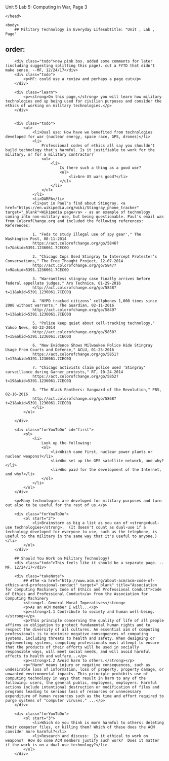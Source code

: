 Unit 5 Lab 5: Computing in War, Page 3</title>
	</head>

	<body>
    	## Military Technology in Everyday Lifesubtitle: "Unit , Lab , Page"
order:
---
        <div class="todo">new pink box. added some comments for later (including suggesting splitting this page). cut a FYTD that didn't make sense. --MF, 12/24/17</div>
        <div class="todo">
            <p>MF: could use a review and perhaps a page cut</p>
        </div>
        
        <div class="learn">
            <p><strong>On this page,</strong> you will learn how military technologies end up being used for civilian purposes and consider the ethics of working on military technologies.</p>
        </div>
        
        
        <div class="todo">
            <ul>
                <li>Dual use: How have we benefited from technologies developed for war (nuclear energy, space race, GPS, drones)</li>
                <li>
                	Professional codes of ethics all say you shouldn't build technology that's harmful. Is it justifiable to work for the military, or for a military contractor?
                    <ul>
                        <li>
                            Is there such a thing as a good war?
                            <ul>
                                <li>Are US wars good?</li>
                            </ul>
                        </li>
                    </ul>
                </li>
                <li>DARPA</li>
                <li>put in Paul's find about Stingray. <a href="https://en.wikipedia.org/wiki/Stingray_phone_tracker" target="_blank">Wikipedia page</a> - as an example of technology coming into non-military use, but being questionable. Paul's email was from ColorofChange.org and included the following references: References:
                
                1. "Feds to study illegal use of spy gear'," The Washington Post, 08-11-2014 
                https://act.colorofchange.org/go/5846?t=7&akid=5391.1236061.7CEC0Q
                
                2. "Chicago Cops Used Stingray to Intercept Protester’s Conversations," The Free Thought Project, 12-07-2014 
                http://act.colorofchange.org/go/5847?t=9&akid=5391.1236061.7CEC0Q
                
                3. "Warrantless stingray case finally arrives before federal appellate judges," Ars Technica, 01-29-2016 
                http://act.colorofchange.org/go/5848?t=11&akid=5391.1236061.7CEC0Q
                
                4. "NYPD tracked citizens’ cellphones 1,000 times since 2008 without warrants," The Guardian, 02-11-2016 
                http://act.colorofchange.org/go/5849?t=13&akid=5391.1236061.7CEC0Q
                
                5. "Police keep quiet about cell-tracking technology," Yahoo News, 03-22-2014 
                http://act.colorofchange.org/go/5850?t=15&akid=5391.1236061.7CEC0Q
                
                6. "New Evidence Shows Milwaukee Police Hide Stingray Usage From Courts and Defense," ACLU, 01-25-2016 
                https://act.colorofchange.org/go/5851?t=17&akid=5391.1236061.7CEC0Q
                
                7. "Chicago activists claim police used 'Stingray' surveillance during Garner protests," RT, 10-24-2014 
                https://act.colorofchange.org/go/5852?t=19&akid=5391.1236061.7CEC0Q
                
                8. "The Black Panthers: Vanguard of the Revolution," PBS, 02-16-2016 
                http://act.colorofchange.org/go/5868?t=21&akid=5391.1236061.7CEC0Q
                </li>
            </ul>
            
        </div>
        
        <div class="forYouToDo" id="first">
            <ol>
                <li>
                    Look up the following:
                    <ol>
                        <li>Which came first, nuclear power plants or nuclear weapons?</li>
                        <li>Who set up the GPS satellite network, and why?</li>
                        <li>Who paid for the development of the Internet, and why?</li>
                    </ol>
                </li>
            </ol>
        </div>
        
        <p>Many technologies are developed for military purposes and turn out also to be useful for the rest of us.</p>
        
        <div class="forYouToDo">
            <ol start="2">
                <li>Brainstorm as big a list as you can of <strong>dual-use technologies</strong>.  (It doesn't count as dual-use if a technology developed for everyone to use, such as the telephone, is useful to the military in the same way that it's useful to anyone.)</li>
            </ol>
        </div>
        
        ## Should You Work on Military Technology? 
        <div class="todo">This feels like it should be a separate page. --MF, 12/24/17</div>
		       
        <div class="takeNote">
            ## #The <a href="http://www.acm.org/about-acm/acm-code-of-ethics-and-professional-conduct" target="_blank" title="Association for Computing Machinery Code of Ethics and Professional Conduct">Code of Ethics and Professional Conduct</a> from the Association for Computing Machinery
            <strong>1. General Moral Imperatives</strong>
            <p>As an ACM member I will...</p>
            <p><strong>1.1 Contribute to society and human well-being.</strong></p>
            <p>This principle concerning the quality of life of all people affirms an obligation to protect fundamental human rights and to respect the diversity of all cultures. An essential aim of computing professionals is to minimize negative consequences of computing systems, including threats to health and safety. When designing or implementing systems, computing professionals must attempt to ensure that the products of their efforts will be used in socially responsible ways, will meet social needs, and will avoid harmful effects to health and welfare...</p>
            <p><strong>1.2 Avoid harm to others.</strong></p>
            <p>"Harm" means injury or negative consequences, such as undesirable loss of information, loss of property, property damage, or unwanted environmental impacts. This principle prohibits use of computing technology in ways that result in harm to any of the following: users, the general public, employees, employers. Harmful actions include intentional destruction or modification of files and programs leading to serious loss of resources or unnecessary expenditure of human resources such as the time and effort required to purge systems of "computer viruses." ...</p>
        </div>
        
        <div class="forYouToDo">
            <ol start="3">
                <li>Which do you think is more harmful to others: deleting their computer files, or killing them? Which of these does the ACM consider more harmful?</li>
                <li>Research and discuss:  Is it ethical to work on weapons?  How do some ACM members justify such work?  Does it matter if the work is on a dual-use technology?</li>
            </ol>
        </div>
        
